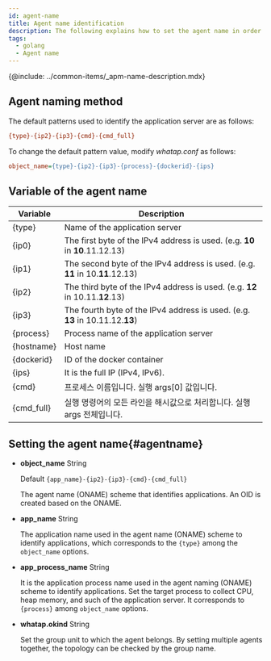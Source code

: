 ```yaml
---
id: agent-name
title: Agent name identification
description: The following explains how to set the agent name in order to identify the monitoring target.
tags:
  - golang
  - Agent name
---
```


{@include: ../common-items/_apm-name-description.mdx}

## Agent naming method

The default patterns used to identify the application server are as follows:

```ini title='Default pattern'
{type}-{ip2}-{ip3}-{cmd}-{cmd_full}
```

To change the default pattern value, modify _whatap.conf_ as follows:

```ini title='whatap.conf'
object_name={type}-{ip2}-{ip3}-{process}-{dockerid}-{ips}
```

## Variable of the agent name

| Variable       | Description                                                                      |
| -------------- | -------------------------------------------------------------------------------- |
| {type}         | Name of the application server                                                   |
| {ip0}          | The first byte of the IPv4 address is used. (e.g. **10** in **10**.11.12.13)     |
| {ip1}          | The second byte of the IPv4 address is used. (e.g. **11** in 10.**11**.12.13)    |
| {ip2}          | The third byte of the IPv4 address is used. (e.g. **12** in 10.11.**12**.13)     |
| {ip3}          | The fourth byte of the IPv4 address is used. (e.g. **13** in 10.11.12.**13**)    |
| {process}      | Process name of the application server                                           |
| {hostname}     | Host name                                                                        |
| {dockerid}     | ID of the docker container                                                       |
| {ips}          | It is the full IP (IPv4, IPv6).                                                  |
| {cmd}          | 프로세스 이름입니다. 실행 args[0] 값입니다.                                                     |
| {cmd_full}     | 실행 명령어의 모든 라인을 해시값으로 처리합니다. 실행 args 전체입니다.                                       |

## Setting the agent name{#agentname}

-   **object_name** <span class='type'>String</span>

    Default `{app_name}-{ip2}-{ip3}-{cmd}-{cmd_full}`

    The agent name (ONAME) scheme that identifies applications. An OID is created based on the ONAME.

-   **app_name** <span class='type'>String</span>

    The application name used in the agent name (ONAME) scheme to identify applications, which corresponds to the `{type}` among the `object_name` options.

-   **app_process_name** <span class='type'>String</span>

    It is the application process name used in the agent naming (ONAME) scheme to identify applications. Set the target process to collect CPU, heap memory, and such of the application server. It corresponds to `{process}` among `object_name` options.

-   **whatap.okind** <span class='type'>String</span>

    Set the group unit to which the agent belongs. By setting multiple agents together, the topology can be checked by the group name.
